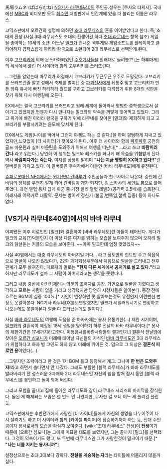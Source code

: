 馬場ラムネ (ばばらむね)
[[NG기사 라무네&40]]의 주인공.성우는 [쿠사오 타케시]. 국내에선 [[MBC]]와 비디오판 모두 [[최수민]] 더빙판에서 인간계에 있을 때 불리는 이름은 라무스.

코믹스판에서 오르간의 설명에 의하면 [[초대 라무네스]]의 혼을 이어받았다고 한다. 즉, 초대의 환생.(사실 3대 라무네스도 초대의 환생이긴 하다 [[초대 라무네스]] 항목 참조) 게임을 좋아하는 10세의 소년. 어느날 [[밀크]]가 건내준 격투게임 게임소프트를 플레이하고 클리어하자 갑작스럽게 아라라 왕국으로 소환되어 2대 라무네스로 선택받게 된다.

이후 [[고브리키]]에 의해 몬스카화되었던 [[수호기사]]들을 원래대로 돌려놓고 [돈 하루마게]의 세뇌에서 풀린 [[더 사이더]]와 함께 고부리키를 쓰러뜨린다.

…그런줄 알았는데 마무리가 허접해서 고브리키가 두근두근 우주로 도망갔다. 고브리키를 쓰러뜨린줄 알고 성에서 축제를 벌이던 중 [[파괴전사]]에게 뒤통수 맞고 고브리키가 만든 암흑 유사에 빠진 하라하라 월드를 구하고 고브리키를 때려잡기 위한 8개의 석판을 찾기 위해 다시 여행길에 오른다.

EX에서는 결국 고브리키를 쓰러뜨리고 원래 세계에 돌아와서 평범한 중학생으로서 살아가고 있었지만,언젠가 다시 만나자는 밀크와의 약속을 까맣게 잊어먹고 있었다. 그리고 위기에 빠진 아라라 왕국을 구하기 위해 라무네를 찾아온 [밀크]와 재회하게 되고 고브리키를 부활시키려는 음모에 맞서게 된다.

DX에서도 게임(나이를 먹어서 그런지 야겜도 하는 것 같다.)을 하며 평범하게 지내고 있었지만,느닷없이 [더 사이더]가 찾아오게 된다. 이후 더 사이더와 함께 [[파후파후]] 궁전의 골드 마운틴과 실버 마운틴을 도와주기 위해서 여행을 떠난다[* …라고 쓰고 '''바람피러 간다.'''라고 읽는다.] 당연히 이 행위는 밀크와 레스카를 화나게 해 목숨을 위협받게 된다. 역시 '''바람피다가는 죽는다.''' 여자를 상당히 밝히며 '''"나는 지금 맹렬히 XX하고 있다!!"'''란 말버릇을 가지고 있다. 이 말버릇은 후속작에서 아들인 [바바 라무네도]에게 유전된다.

[[슈퍼로봇대전 NEO]]에서는 [[원기폭발 간바루가]] 주인공들과 친구사이로 나온다. 중반에 간바팀의 정체를 우연히 알게 되어 간바팀이 개가 되지만, 킹 스카샤의 [[세인트 봄]]으로 풀어주었다. 과연 열혈 용자 답게 아군 중 가장 빨리 열혈 레벨3 (공격력 2.5배)를 습득한다. 이래저래 어택커로 대활약. 문제는 방어계 정신기 (불굴,번뜩임,철벽,집중) 등이 하나도 없다.

== [VS기사 라무네&40염]에서의 바바 라무네 ==
어찌됐든 이후 히로인인 [밀크]와 결혼하여 [바바 라무네도]란 아들이 태어난다. 게다가 밀크의 교육(?)덕분인지 더 이상 다른 여자를 밝히는 모습을 보여주지 않으며 오히려 밀크와 닭살돋는 커플의 모습을 보여준다. ~~아마 밀크한테 엄청 맞았겠지~~ 

사실 40염에서는 대충 라무네도의 아버지일 거다… 라고 정도만의 힌트만 주고 직접적으로 얼굴이 나오진 않았다가, 22화 과거회상부분에서 처음으로 얼굴을 드러내고 전후관계가 모두 밝혀진다. 파르페의 말로는 '''"현재 다른 세계에서 공처가로 살고 있다."'''라고 하지만 라무네도가 설마 그 사람이 아버지라고는 생각을 못했다나.

그리고 내용 중반에 아카카제라는 의문의 조력자로 등장. 가면으로 얼굴을 가렸다고 생각하고 모르는 사람이 없을 거라고 생각했지만 당연히 시청자들은 알아본다. 등장 전에 흐르는 BGM이 심증 100%.[* 지인이 변장하면 못 알아보는것도 유전인지 이런뻔한 변장도 못알아본다. NG기사 라무네DX를보면알겠지만 밀크가 세일러뭐시기로 변장하고나오는데도 못알아본다 얼굴 다 드러났는데도 말이다.]

사실 [[바바 라무네도]]의 여행에 도움을 준 아카카제는 용사 유통기한(…) 제한 시기이며, [[밀크]]와의 결혼식이 예정된 18세 생일을 맞이하기 하루 전날의 바바 라무네이다.[* 용사의 제한기간은 17세까지라고한다. 미형용사를바란사람들의 결과인가.] 결혼식 전날밤에 찾아온 [[오르간 심포니]]가 미래에 태어날 자신들의 자식인 [[바바 라무네도]]인 3대 라무네스가 위험하다고 하자 별 고민도 하지 않고 미래에 뛰어든 것. 덤으로 그 의상은 '''결혼식 피로연 용'''이었다(…)

…그렇지만 조력이라고 한 것은 1기 BGM 틀고 등장해서 개그. 그나마 '''한 번은 도와주자!'''라고 하면서 춥다면서 안 나갔다. 그래도 부활한 [블랙 라무네스]가 바바 라무네도를 발라버리기 전 성스러운 3자매와 2대 라무네스인 자신의 힘을 합쳐 잠시 동안 [블랙 라무네스]를 봉인하고 돌이 되어 버린다.

그리고 모험을 끝내고 집에 돌아온 라무네도와 같이 라무네스 시리즈의 마지막을 장식한다. 돌된 게 해제되는 모습은 한 번도 안 나왔지만, 무사한 걸 보니 어느 새 풀리긴 풀린 듯.

코믹스판에서는 후반전개에서 사망한 [더 사이더]들에게 자신의 생명을 나누어주어 다시 살리기도 하고 더 사이더와 함께 [카이젤 파이어]에 탑승하기까지 하는 등, 전대 주인공이자 용사로서의 모습을 확실히 보여준다. [wiki:"초대 라무네스" 전생]이 '''전생'''이기 때문에 [오르간 심포니]는 그에게 미묘한 태도를 보였지만, 그는 끝까지 [밀크]를 선택했다. 그것이 약속이기도 했고, 또 두번째 라무네스인 그가 사랑한것이 밀크이기 때문.[* '''"나는 너를 지키는 용사니까"''']

설정상으로는 초대,3대보다 강하다. '''전설을 계승하는 자'''라는 타이틀에 어울리지 않을까 싶다.
